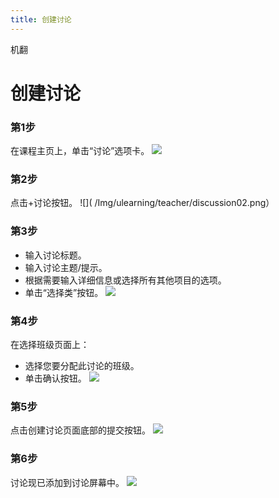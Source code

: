 ```yaml
--- 
title: 创建讨论 
--- 
```



机翻
# 创建讨论 
 
 ### 第1步 
 在课程主页上，单击“讨论”选项卡。 
 ![]( /Img/ulearning/teacher/discussion01.png) 
 
 ### 第2步 
 点击+讨论按钮。 
 ![]( /Img/ulearning/teacher/discussion02.png） 
 
 ### 第3步 
 - 输入讨论标题。 
 - 输入讨论主题/提示。 
 - 根据需要输入详细信息或选择所有其他项目的选项。 
 - 单击“选择类”按钮。 
 ![]( /Img/ulearning/teacher/discussion03.png) 
 
 ### 第4步 
 在选择班级页面上： 
 - 选择您要分配此讨论的班级。 
 - 单击确认按钮。 
 ![]( /Img/ulearning/teacher/discussion04.png) 
 
 ### 第5步 
 点击创建讨论页面底部的提交按钮。 
 ![]( /Img/ulearning/teacher/discussion05.png) 
 
 ### 第6步 
 讨论现已添加到讨论屏幕中。 
 ![]( /Img/ulearning/teacher/discussion06.png)
